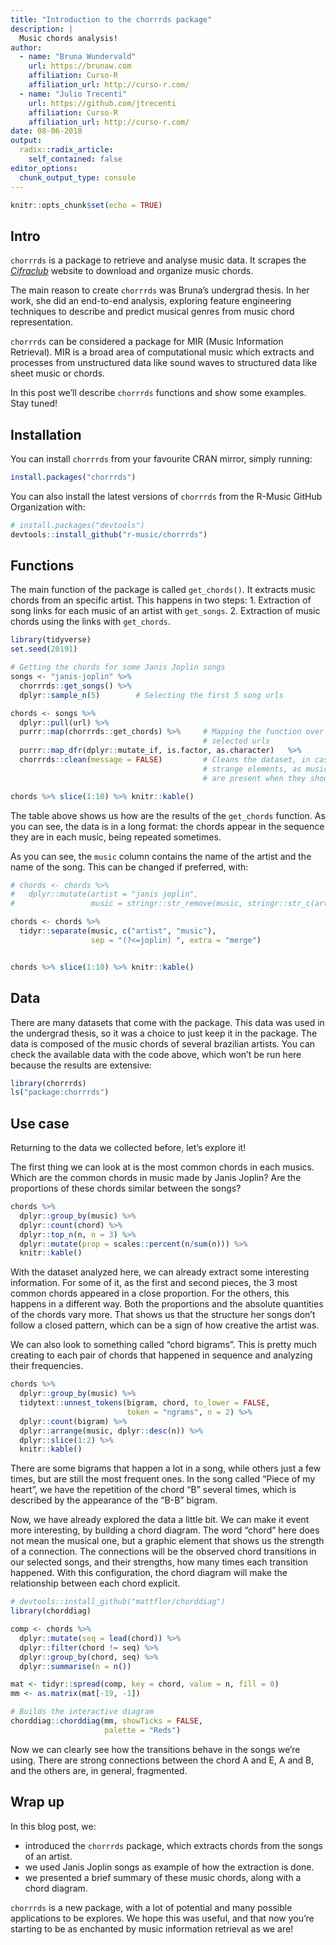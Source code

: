 ```yaml
---
title: "Introduction to the chorrrds package"
description: |
  Music chords analysis!
author:
  - name: "Bruna Wundervald"
    url: https://brunaw.com
    affiliation: Curso-R
    affiliation_url: http://curso-r.com/
  - name: "Julio Trecenti"
    url: https://github.com/jtrecenti
    affiliation: Curso-R
    affiliation_url: http://curso-r.com/
date: 08-06-2018
output:
  radix::radix_article:
    self_contained: false
editor_options: 
  chunk_output_type: console
---
```


```r
knitr::opts_chunk$set(echo = TRUE)
```

## Intro

`chorrrds` is a package to retrieve and analyse music data. It scrapes 
the [*Cifraclub*]() website to download and organize music chords.

The main reason to create `chorrrds` was Bruna's undergrad thesis. In 
her work, she did an end-to-end analysis, exploring feature engineering
techniques to describe and predict musical genres from music chord 
representation.

`chorrrds` can be considered a package for MIR (Music Information 
Retrieval). MIR is a broad area of computational music which extracts 
and processes from unstructured data like sound waves to structured 
data like sheet music or chords.

In this post we'll describe `chorrrds` functions and show 
some examples. Stay tuned!

## Installation

You can install `chorrrds` from your favourite CRAN mirror, simply running:

```r
install.packages("chorrrds")
```

You can also install the latest versions of `chorrrds` from the 
R-Music GitHub Organization with:

```r
# install.packages("devtools")
devtools::install_github("r-music/chorrrds")
```

## Functions

The main function of the package is called `get_chords()`. It
extracts music chords from an specific artist. This happens in 
two steps:
  1. Extraction of song links for each music of an artist with `get_songs`.
  2. Extraction of music chords using the links with `get_chords`.

```r
library(tidyverse) 
set.seed(20191)

# Getting the chords for some Janis Joplin songs
songs <- "janis-joplin" %>% 
  chorrrds::get_songs() %>% 
  dplyr::sample_n(5)        # Selecting the first 5 song urls 

chords <- songs %>% 
  dplyr::pull(url) %>%                     
  purrr::map(chorrrds::get_chords) %>%     # Mapping the function over the 
                                           # selected urls
  purrr::map_dfr(dplyr::mutate_if, is.factor, as.character)   %>% 
  chorrrds::clean(message = FALSE)         # Cleans the dataset, in case
                                           # strange elements, as music lyrics, 
                                           # are present when they shouldn't

chords %>% slice(1:10) %>% knitr::kable()
```

The table above shows us how are the results of the `get_chords`
function. As you can see, the data is in a long format: the chords 
appear in the sequence they are in each music, being repeated
sometimes.

As you can see, the `music` column contains the name of the artist
and the name of the song. This can be changed if preferred, 
with: 

```r
# chords <- chords %>% 
#   dplyr::mutate(artist = "janis joplin", 
#                 music = stringr::str_remove(music, stringr::str_c(artist, " ")))

chords <- chords %>% 
  tidyr::separate(music, c("artist", "music"), 
                  sep = "(?<=joplin) ", extra = "merge")


chords %>% slice(1:10) %>% knitr::kable()
```


## Data

There are many datasets that come with the package. This data was
used in the undergrad thesis, so it was a choice to 
just keep it in the package. The data is composed of the music chords
of several brazilian artists. You can check the available data with the 
code above, which won't be run here because the results are extensive: 

```r
library(chorrrds)
ls("package:chorrrds")                 
```


## Use case

Returning to the data we collected before, let's explore it! 

The first thing we can look at is the most common chords in 
each musics. Which are the common chords in music made
by Janis Joplin? Are the proportions of these chords
similar between the songs? 

```r
chords %>% 
  dplyr::group_by(music) %>% 
  dplyr::count(chord) %>%
  dplyr::top_n(n, n = 3) %>%
  dplyr::mutate(prop = scales::percent(n/sum(n))) %>% 
  knitr::kable()
```

With the dataset analyzed here, we can already
extract some interesting information. For some of it, 
as the first and second pieces, the 3 most common chords 
appeared in a close proportion. For the others,
this happens in a different way. Both the proportions and
the absolute quantities of the chords vary more.
That shows us that the structure her songs don't 
follow a closed pattern, which can be a sign of how 
creative the artist was. 

We can also look to something called "chord bigrams". This
is pretty much creating to each pair of chords that 
happened in sequence and analyzing their frequencies. 

```r
chords %>%
  dplyr::group_by(music) %>% 
  tidytext::unnest_tokens(bigram, chord, to_lower = FALSE,
                          token = "ngrams", n = 2) %>% 
  dplyr::count(bigram) %>% 
  dplyr::arrange(music, dplyr::desc(n)) %>% 
  dplyr::slice(1:2) %>% 
  knitr::kable()
```

There are some bigrams that happen a lot in a song, while 
others just a few times, but are still the most frequent ones. In 
the song called "Piece of my heart", we have the repetition
of the chord "B" several times, which is described by
the appearance of the "B-B" bigram. 


Now, we have already explored the data a little bit. We can
make it event more interesting, by building a chord diagram. 
The word "chord" here does not mean the musical one, but a
graphic element that shows us the strength of a connection. 
The connections will be the observed chord transitions in our
selected songs, and their strengths, how many times each
transition happened. With this configuration, the chord
diagram will make the relationship between each chord
explicit. 

```r
# devtools::install_github("mattflor/chorddiag")
library(chorddiag)

comp <- chords %>% 
  dplyr::mutate(seq = lead(chord)) %>% 
  dplyr::filter(chord != seq) %>% 
  dplyr::group_by(chord, seq) %>%  
  dplyr::summarise(n = n())

mat <- tidyr::spread(comp, key = chord, value = n, fill = 0)  
mm <- as.matrix(mat[-19, -1]) 

# Builds the interactive diagram
chorddiag::chorddiag(mm, showTicks = FALSE,
                     palette = "Reds")
```

Now we can clearly see how the transitions behave 
in the songs we're using. There are strong 
connections between the chord A and E, A and 
B, and the others are, in general, fragmented.   

## Wrap up

In this blog post, we:   

  - introduced the `chorrrds` package, which
  extracts chords from the songs of an artist.
  - we used Janis Joplin songs as example of how
  the extraction is done. 
  - we presented a brief summary of these
  music chords, along with a chord diagram.  
  
`chorrrds` is a new package, with a lot of 
potential and many possible applications
to be explores. We hope this was useful, and 
that now you're starting to be as enchanted by
music information retrieval as we are!



